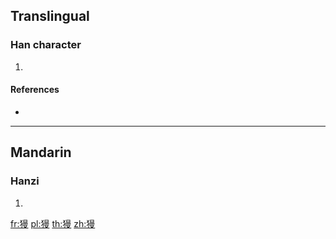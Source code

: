 {{character info/new}}
==Translingual==

===Han character===
{{Han char|rn=94|rad=犬|as=11|sn=14|four=46247|canj=KHAWE|ids=⿰犭曼}}

# {{defn|Han|sort=犬11}}

====References====
* {{Han ref|kx=0717.180|dkj=20626|dj=1129.020|hdz=21365.060|uh=734C|ud=29516|bh=E2CD|bd=58061}}

----

==Mandarin==

===Hanzi===
{{cmn-hanzi|pin=[[màn]] ([[man4]])|wg=man<sup>4</sup>}}

# {{defn|lang=cmn|sort=犬11}}

[[fr:獌]]
[[pl:獌]]
[[th:獌]]
[[zh:獌]]
